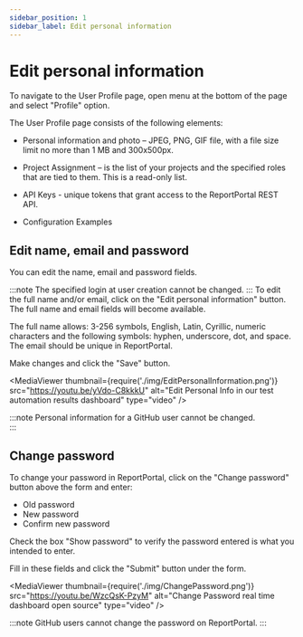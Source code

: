 ```yaml
---
sidebar_position: 1
sidebar_label: Edit personal information
---
```


# Edit personal information

To navigate to the User Profile page, open menu at the bottom of the page and select "Profile" option.

The User Profile page consists of the following elements:

- Personal information and photo – JPEG, PNG, GIF file, with a file size limit no more than 1 MB and 300x500px.

- Project Assignment – is the list of your projects and the specified roles that are tied to them. This
is a read-only list.

- API Keys - unique tokens that grant access to the ReportPortal REST API.

- Configuration Examples

## Edit name, email and password

You can edit the name, email and password fields.

:::note
The specified login at user
creation cannot be changed.
:::
To edit the full name and/or email, click on the "Edit personal information" button. The full
name and email fields will become available.

The full name allows: 3-256 symbols, English, Latin, Cyrillic, numeric characters and the
following symbols: hyphen, underscore, dot, and space. The email should be unique in ReportPortal.

Make changes and click the "Save" button.

<MediaViewer thumbnail={require('./img/EditPersonalInformation.png')} src="https://youtu.be/yVdo-C8kkkU" alt="Edit Personal Info in our test automation results dashboard" type="video" />

:::note
Personal information for a GitHub user cannot be changed.  
:::
## Change password

To change your password in ReportPortal, click on the "Change password" button
above the form and enter:

- Old password
- New password
- Confirm new password

Check the box "Show password" to verify the password entered is what you intended to enter.

Fill in these fields and click the "Submit" button under the form.

<MediaViewer thumbnail={require('./img/ChangePassword.png')} src="https://youtu.be/WzcQsK-PzyM" alt="Change Password real time dashboard open source" type="video" />

:::note
GitHub users cannot change the password on ReportPortal.
:::
